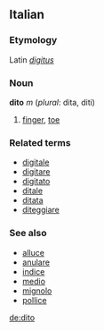 ==Italian==
===Etymology===
Latin ''[[digitus]]''
===Noun===
'''dito''' ''m'' (''plural'': dita, diti)

# [[finger]], [[toe]]

===Related terms===
*[[digitale]]
*[[digitare]]
*[[digitato]]
*[[ditale]]
*[[ditata]]
*[[diteggiare]]

===See also===
*[[alluce]]
*[[anulare]]
*[[indice]]
*[[medio]]
*[[mignolo]]
*[[pollice]]

[[de:dito]]